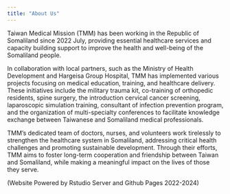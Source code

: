 ```yaml
---
title: "About Us"
---
```


Taiwan Medical Mission (TMM) has been working in the Republic of Somaliland since 2022 July, providing essential healthcare services and capacity building support to improve the health and well-being of the Somaliland people. 

In collaboration with local partners, such as the Ministry of Health Development and Hargeisa Group Hospital, TMM has implemented various projects focusing on medical education, training, and healthcare delivery. These initiatives include the military trauma kit, co-training of orthopedic residents, spine surgery, the introduction cervical cancer screening, laparoscopic simulation training, consultant of infection prevention program, and the organization of multi-specialty conferences to facilitate knowledge exchange between Taiwanese and Somaliland medical professionals. 

TMM's dedicated team of doctors, nurses, and volunteers work tirelessly to strengthen the healthcare system in Somaliland, addressing critical health challenges and promoting sustainable development. Through their efforts, TMM aims to foster long-term cooperation and friendship between Taiwan and Somaliland, while making a meaningful impact on the lives of those they serve.


(Website Powered by Rstudio Server and Github Pages 2022-2024)